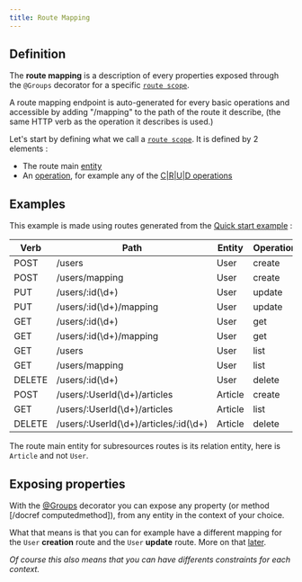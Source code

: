 ```yaml
---
title: Route Mapping
---
```



## Definition

The **route mapping** is a description of every properties exposed through the `@Groups` decorator for a specific [`route scope`](/route-scope/).

A route mapping endpoint is auto-generated for every basic operations and accessible by adding "/mapping"
to the path of the route it describe, (the same HTTP verb as the operation it describes is used.)

Let's start by defining what we call a [`route scope`](/route-scope/). It is defined by 2 elements :

-   The route main [entity](https://typeorm.io/#/entities/what-is-entity)
-   An [operation](introduction#operations), for example any of the [C|R|U|D operations](/api-reference/globals#groupsoperation)

## Examples

This example is made using routes generated from the [Quick start example](../getting-started/quick-start) :

| Verb   | Path                                  | Entity  | Operation |
| ------ | ------------------------------------- | ------- | --------- |
| POST   | /users                                | User    | create    |
| POST   | /users/mapping                        | User    | create    |
| PUT    | /users/:id(\d+)                       | User    | update    |
| PUT    | /users/:id(\d+)/mapping               | User    | update    |
| GET    | /users/:id(\d+)                       | User    | get       |
| GET    | /users/:id(\d+)/mapping               | User    | get       |
| GET    | /users                                | User    | list      |
| GET    | /users/mapping                        | User    | list      |
| DELETE | /users/:id(\d+)                       | User    | delete    |
| POST   | /users/:UserId(\d+)/articles          | Article | create    |
| GET    | /users/:UserId(\d+)/articles          | Article | list      |
| DELETE | /users/:UserId(\d+)/articles/:id(\d+) | Article | delete    |

<DocAlert status="info" mt="20px">

The route main entity for subresources routes is its relation entity, here is `Article` and not `User`.

</DocAlert>
<Divider />

## Exposing properties

With the [@Groups](/api-reference/globals#groups) decorator you can expose any property (or method [/docref computedmethod]),
from any entity in the context of your choice.

What that means is that you can for example have a different mapping for the `User` **creation** route and the `User` **update** route.
More on that [later](introduction#groups).

_Of course this also means that you can have differents constraints for each context._
